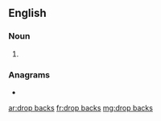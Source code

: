 ==English==

===Noun===
{{head|en|noun plural form|head=[[drop]] [[back]]s}}

# {{plural of|drop back|lang=en}}

===Anagrams===
* {{l|en|backdrops}}

[[ar:drop backs]]
[[fr:drop backs]]
[[mg:drop backs]]